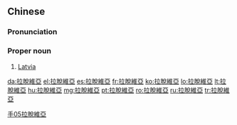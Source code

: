 {{also|拉脱维亚}}
==Chinese==
{{zh-forms|s=拉脱维亚}}

===Pronunciation===
{{zh-pron
|m=Lātuōwéi亞
|c=laai1 tyut3 wai4 aa3
|mn=qz,xm:La-thoat-ûi-a/zz:Lia̍p-thoat-ûi-a
|cat=pn
}}

===Proper noun===
{{zh-proper noun}}

# [[Latvia]]

[[Category:zh:Countries|手05拉脫維亞]]

[[da:拉脫維亞]]
[[el:拉脫維亞]]
[[es:拉脫維亞]]
[[fr:拉脫維亞]]
[[ko:拉脫維亞]]
[[lo:拉脫維亞]]
[[lt:拉脫維亞]]
[[hu:拉脫維亞]]
[[mg:拉脫維亞]]
[[pt:拉脫維亞]]
[[ro:拉脫維亞]]
[[ru:拉脫維亞]]
[[tr:拉脫維亞]]